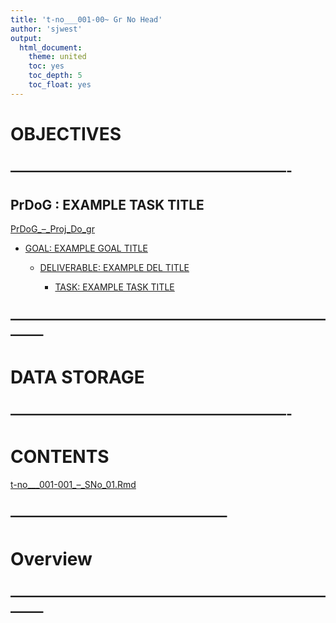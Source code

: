 ```yaml
---
title: 't-no___001-00~ Gr No Head'
author: 'sjwest'
output:
  html_document:
    theme: united
    toc: yes
    toc_depth: 5
    toc_float: yes
---
```




# OBJECTIVES



----------------------------------------------------------------
----------------------------------------------------------------



## PrDoG : EXAMPLE TASK TITLE


[PrDoG_--_Proj_Do_gr](../../PrDoG_--_Proj_Do_gr.Rmd)


* [GOAL: EXAMPLE GOAL TITLE](../../PrDoG_--_Proj_Do_gr.Rmd#goal-example-goal-title)

    + [DELIVERABLE: EXAMPLE DEL TITLE](../../PrDoG_--_Proj_Do_gr.Rmd#deliverable-example-del-title)

        - [TASK: EXAMPLE TASK TITLE](../../PrDoG_--_Proj_Do_gr.Rmd#task-example-task-title)




--------------------------------------------------------------------------------
--------------------------------------------------------------------------------



# DATA STORAGE


----------------------------------------------------------------
----------------------------------------------------------------



# CONTENTS



[t-no___001-001_--_SNo_01.Rmd](t-no___001-00/t-no___001-001_--_SNo_01.Rmd)



--------------------------------------------------
--------------------------------------------------



# Overview





























--------------------------------------------------------------------------------
--------------------------------------------------------------------------------





